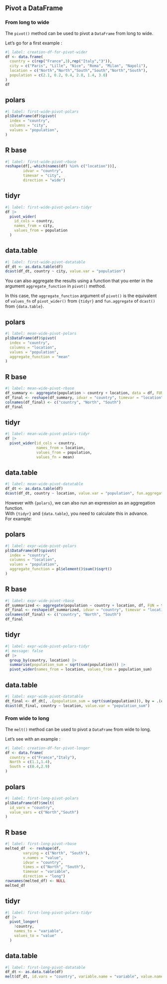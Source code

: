 ## Pivot a DataFrame

### From long to wide

The `pivot()` method can be used to pivot a `DataFrame` from long to wide.  

Let's go for a first example :  

```r
#| label: creation-df-for-pivot-wider
df <- data.frame(
  country = c(rep("France",3),rep("Italy","3")),
  city = c("Paris", "Lille", "Nice", "Roma", "Milan", "Napoli"),
  location = c("North","North","South","South","North","South"),
  population = c(2.1, 0.2, 0.4, 2.8, 1.4, 3.0)
)
df
```


::: {.panel-tabset}
## polars

```r
#| label: first-wide-pivot-polars
pl$DataFrame(df)$pivot(
  index = "country", 
  columns = "city",
  values = "population", 
)
```

## R base
```r
#| label: first-wide-pivot-rbase
reshape(df[,-which(names(df) %in% c("location"))], 
        idvar = "country", 
        timevar = "city", 
        direction = "wide")
```

## tidyr

```r
#| label: first-wide-pivot-polars-tidyr
df |>
  pivot_wider(
    id_cols = country,
    names_from = city,
    values_from = population
  )
```

## data.table

```r
#| label: first-wide-pivot-datatable
df_dt <- as.data.table(df)
dcast(df_dt, country ~ city, value.var = "population")
```
:::

You can also aggregate the results using a function that you enter in the argument `aggregate_function` in `pivot()` method.  

In this case, the `aggregate_function` argument of `pivot()` is the equivalent of `values_fn` of `pivot_wider()` from `{tidyr}` and `fun.aggregate` of `dcast()` from `{data.table}`.

::: {.panel-tabset}
## polars

```r
#| label: mean-wide-pivot-polars
pl$DataFrame(df)$pivot(
  index = "country", 
  columns = "location",
  values = "population",
  aggregate_function = "mean"
)
```

## R base
```r
#| label: mean-wide-pivot-rbase
df_summary <- aggregate(population ~ country + location, data = df, FUN = mean)
df_final <- reshape(df_summary, idvar = "country", timevar = "location", direction = "wide")
colnames(df_final) <- c("country", "North", "South")
df_final
```

## tidyr

```r
#| label: mean-wide-pivot-polars-tidyr
df |>
  pivot_wider(id_cols = country,
              names_from = location, 
              values_from = population, 
              values_fn = mean)
```

## data.table

```r
#| label: mean-wide-pivot-datatable
df_dt <- as.data.table(df)
dcast(df_dt, country ~ location, value.var = "population", fun.aggregate = mean)
```
:::

However with `{polars}`, we can also run an expression as an aggregation function.  
With `{tidyr}` and `{data.table}`, you need to calculate this in advance.  
For example:

::: {.panel-tabset}
## polars

```r
#| label: expr-wide-pivot-polars
pl$DataFrame(df)$pivot(
  index = "country", 
  columns = "location",
  values = "population",
  aggregate_function = pl$element()$sum()$sqrt()
)
```

## R base
```r
#| label: expr-wide-pivot-rbase
df_summarized <- aggregate(population ~ country + location, df, FUN = function(x) sqrt(sum(x)))
df_final <- reshape(df_summarized, idvar = "country", timevar = "location", direction = "wide")
colnames(df_final) <- c("country", "North", "South")
df_final
```

## tidyr

```r
#| label: expr-wide-pivot-polars-tidyr
#| message: false
df |>
  group_by(country, location) |>
  summarise(population_sum = sqrt(sum(population))) |>
  pivot_wider(names_from = location, values_from = population_sum)
```

## data.table

```r
#| label: expr-wide-pivot-datatable
dt_final <- df_dt[, .(population_sum = sqrt(sum(population))), by = .(country, location)]
dcast(dt_final, country ~ location, value.var = "population_sum")
```
:::

### From wide to long

The `melt()` method can be used to pivot a `DataFrame` from wide to long.  

Let's see with an example :  

```r
#| label: creation-df-for-pivot-longer
df <- data.frame(
  country = c("France","Italy"),
  North = c(1.1,1.4),
  South = c(0.4,2.9)
)
```


::: {.panel-tabset}
## polars

```r
#| label: first-long-pivot-polars
pl$DataFrame(df)$melt(
  id_vars = "country",
  value_vars = c("North","South")
)
```

## R base
```r
#| label: first-long-pivot-rbase
melted_df  <- reshape(df, 
        varying = c("North", "South"), 
        v.names = "value", 
        idvar = "country", 
        times = c("North", "South"), 
        timevar = "variable", 
        direction = "long")
rownames(melted_df) <- NULL
melted_df
```

## tidyr

```r
#| label: first-long-pivot-polars-tidyr
df |>
  pivot_longer(
    !country,
    names_to = "variable",
    values_to = "value"
  )
```

## data.table

```r
#| label: first-long-pivot-datatable
df_dt <- as.data.table(df)
melt(df_dt, id.vars = "country", variable.name = "variable", value.name = "value")
```
:::